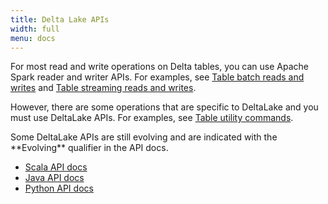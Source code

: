 ```yaml
---
title: Delta Lake APIs
width: full
menu: docs
---
```


For most read and write operations on Delta tables, you can use Apache Spark reader and writer APIs. For examples, see [Table batch reads and writes](/latest/delta-batch) and [Table streaming reads and writes](/latest/delta-streaming).

However, there are some operations that are specific to DeltaLake and you must use DeltaLake APIs. For examples, see [Table utility commands](/latest/delta-utility).

<Info title="Note" level="info">
  Some DeltaLake APIs are still evolving and are indicated with the **Evolving**
  qualifier in the API docs.
</Info>

- [Scala API docs](/latest/api/scala/io/delta/tables/index.html)
- [Java API docs](/latest/api/java/index.html)
- [Python API docs](/latest/api/python/index.html)

